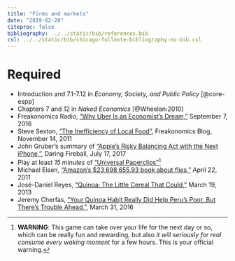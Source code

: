 ```yaml
---
title: "Firms and markets"
date: "2019-02-20"
citeproc: false
bibliography: ../../static/bib/references.bib
csl: ../../static/bib/chicago-fullnote-bibliography-no-bib.csl
---
```


# Required

- <i class="fas fa-book"></i> Introduction and 7.1-7.12 in *Economy, Society, and Public Policy* [@core-espp]
- <i class="fas fa-book"></i> Chapters 7 and 12 in *Naked Economics* [@Wheelan:2010]
- <i class="fas fa-podcast"></i> Freakonomics Radio, ["Why Uber Is an Economist's Dream,"](http://freakonomics.com/podcast/uber-economists-dream/) September 7, 2016
- <i class="fas fa-external-link-square-alt"></i> Steve Sexton, ["The Inefficiency of Local Food"](http://freakonomics.com/2011/11/14/the-inefficiency-of-local-food/), Freakonomics Blog, November 14, 2011
- <i class="fas fa-external-link-square-alt"></i> John Gruber's summary of ["Apple's Risky Balancing Act with the Next iPhone,"](https://daringfireball.net/linked/2017/07/17/iphone-2017-snell), Daring Fireball, July 17, 2017
- <i class="fas fa-trophy"></i> Play at least *15 minutes* of ["Universal Paperclips"](http://www.decisionproblem.com/paperclips/)^[**WARNING**: This game can take over your life for the next day or so, which can be really fun and rewarding, but also *it will seriously for real consume every waking moment* for a few hours. This is your official warning.]
- <i class="fas fa-external-link-square-alt"></i> Michael Eisen, ["Amazon's $23,698,655.93 book about flies,"](http://www.michaeleisen.org/blog/?p=358) April 22, 2011
- <i class="fas fa-external-link-square-alt"></i> José-Daniel Reyes, ["Quinoa: The Little Cereal That Could,"](http://blogs.worldbank.org/trade/quinoa-the-little-cereal-that-could) March 19, 2013
- <i class="fas fa-external-link-square-alt"></i> Jeremy Cherfas, ["Your Quinoa Habit Really Did Help Peru's Poor. But There's Trouble Ahead,"](https://www.npr.org/sections/thesalt/2016/03/31/472453674/your-quinoa-habit-really-did-help-perus-poor-but-theres-trouble-ahead), March 31, 2016
